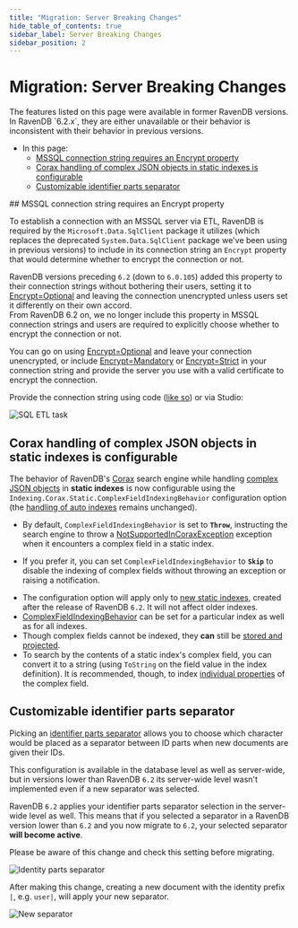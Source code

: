 ```yaml
---
title: "Migration: Server Breaking Changes"
hide_table_of_contents: true
sidebar_label: Server Breaking Changes
sidebar_position: 2
---
```



# Migration: Server Breaking Changes
<Admonition type="note" title="Note">
The features listed on this page were available in former RavenDB versions.  
In RavenDB `6.2.x`, they are either unavailable or their behavior is inconsistent 
with their behavior in previous versions.  

* In this page:  
   * [MSSQL connection string requires an Encrypt property](../../migration/server/server-breaking-changes.mdx#mssql-connection-string-requires-an-encrypt-property)  
   * [Corax handling of complex JSON objects in static indexes is configurable](../../migration/server/server-breaking-changes.mdx#corax-handling-of-complex-json-objects-in-static-indexes-is-configurable)  
   * [Customizable identifier parts separator](../../migration/server/server-breaking-changes.mdx#customizable-identifier-parts-separator)  

</Admonition>
## MSSQL connection string requires an Encrypt property

To establish a connection with an MSSQL server via ETL, RavenDB is required 
by the `Microsoft.Data.SqlClient` package it utilizes (which replaces the 
deprecated `System.Data.SqlClient` package we've been using in previous versions) 
to include in its connection string an `Encrypt` property that would determine 
whether to encrypt the connection or not.  

RavenDB versions preceding `6.2` (down to `6.0.105`) added this property 
to their connection strings without bothering their users, setting it to 
[Encrypt=Optional](https://learn.microsoft.com/en-us/dotnet/api/microsoft.data.sqlclient.sqlconnectionencryptoption.optional?view=sqlclient-dotnet-standard-5.2#microsoft-data-sqlclient-sqlconnectionencryptoption-optional) 
and leaving the connection unencrypted unless users set it differently on 
their own accord.  
From RavenDB 6.2 on, we no longer include this property in MSSQL connection 
strings and users are required to explicitly choose whether to encrypt the 
connection or not.  

You can go on using [Encrypt=Optional](https://learn.microsoft.com/en-us/dotnet/api/microsoft.data.sqlclient.sqlconnectionencryptoption.optional?view=sqlclient-dotnet-standard-5.2#microsoft-data-sqlclient-sqlconnectionencryptoption-optional) 
and leave your connection unencrypted, or include [Encrypt=Mandatory](https://learn.microsoft.com/en-us/dotnet/api/microsoft.data.sqlclient.sqlconnectionencryptoption.mandatory?view=sqlclient-dotnet-standard-5.2#microsoft-data-sqlclient-sqlconnectionencryptoption-mandatory) 
or [Encrypt=Strict](https://learn.microsoft.com/en-us/dotnet/api/microsoft.data.sqlclient.sqlconnectionencryptoption.strict?view=sqlclient-dotnet-standard-5.2#microsoft-data-sqlclient-sqlconnectionencryptoption-strict) 
in your connection string and provide the server you use with a valid certificate to encrypt the connection.  

Provide the connection string using code 
([like so](../../client-api/operations/maintenance/connection-strings/add-connection-string.mdx#add-an-sql-connection-string)) 
or via Studio:  

![SQL ETL task](./assets/breaking-changes_SQL-ETL-task.png)



## Corax handling of complex JSON objects in static indexes is configurable

The behavior of RavenDB's [Corax](../../indexes/search-engine/corax.mdx) search engine while 
handling [complex JSON objects](../../indexes/search-engine/corax.mdx#handling-of-complex-json-objects) 
in **static indexes** is now configurable using the `Indexing.Corax.Static.ComplexFieldIndexingBehavior` 
configuration option (the [handling of auto indexes](../../indexes/search-engine/corax.mdx#if-corax-encounters-a-complex-property-while-indexing) 
remains unchanged).  

* By default, `ComplexFieldIndexingBehavior` is set to **`Throw`**, instructing the search 
  engine to throw a [NotSupportedInCoraxException](../../indexes/search-engine/corax.mdx#if-corax-encounters-a-complex-property-while-indexing) 
  exception when it encounters a complex field in a static index.  

* If you prefer it, you can set `ComplexFieldIndexingBehavior` to **`Skip`** to disable the 
  indexing of complex fields without throwing an exception or raising a notification.  

<Admonition type="info" title="Info">

* The configuration option will apply only to [new static indexes](../../indexes/search-engine/corax.mdx#if-corax-encounters-a-complex-property-while-indexing), 
  created after the release of RavenDB `6.2`. It will not affect older indexes.  
* [ComplexFieldIndexingBehavior](../../server/configuration/indexing-configuration.mdx#indexingcoraxstaticcomplexfieldindexingbehavior) 
  can be set for a particular index as well as for all indexes.  
* Though complex fields cannot be indexed, they **can** still be [stored and projected](../../indexes/search-engine/corax.mdx#revise-index-definition-and-fields-usage).  
* To search by the contents of a static index's complex field, you can convert 
  it to a string (using `ToString` on the field value in the index definition). 
  It is recommended, though, to index [individual properties](../../indexes/search-engine/corax.mdx#index-a-simple-property-contained-in-the-complex-field) 
  of the complex field.  

</Admonition>



## Customizable identifier parts separator

Picking an [identifier parts separator](../../server/kb/document-identifier-generation.mdx#id-generation-by-server) 
allows you to choose which character would be placed as a separator between ID parts 
when new documents are given their IDs.  

This configuration is available in the database level as well as server-wide, but in 
versions lower than RavenDB `6.2` its server-wide level wasn't implemented even if 
a new separator was selected.  

RavenDB `6.2` applies your identifier parts separator selection in the server-wide level 
as well. This means that if you selected a separator in a RavenDB version lower than `6.2` 
and you now migrate to `6.2`, your selected separator **will become active**.  

Please be aware of this change and check this setting before migrating.  

![Identity parts separator](./assets/breaking-changes_identity-parts-separator.png)

After making this change, creating a new document with the identity prefix `|`, e.g. `user|`, 
will apply your new separator.  

![New separator](./assets/breaking-changes_new-separator.png)



